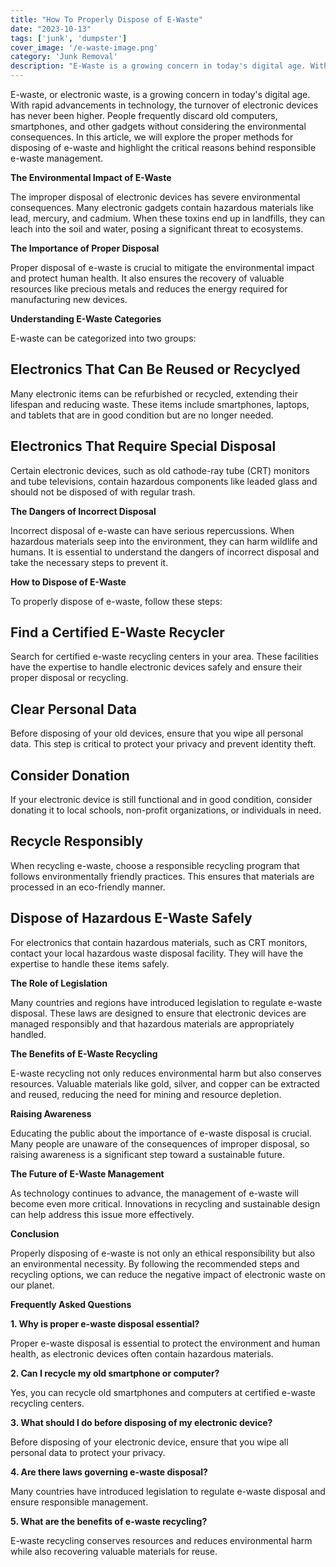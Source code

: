 ```yaml
---
title: "How To Properly Dispose of E-Waste"
date: "2023-10-13"
tags: ['junk', 'dumpster']
cover_image: '/e-waste-image.png'
category: 'Junk Removal'
description: "E-Waste is a growing concern in today's digital age. With rapid advancements in technology, the turnover of electronic devices has never been higher. People frequently discard old computers, smartphones, and other gadgets without considering the environmental consequences. In this article, we will explore the proper methods for disposing of e-waste and highlight the critical reasons behind responsible e-waste management."
---
```


E-waste, or electronic waste, is a growing concern in today's digital age. With rapid advancements in technology, the turnover of electronic devices has never been higher. People frequently discard old computers, smartphones, and other gadgets without considering the environmental consequences. In this article, we will explore the proper methods for disposing of e-waste and highlight the critical reasons behind responsible e-waste management.

<CustomImage src="https://raw.githubusercontent.com/bwestwood11/junk-removal-blog/main/images/computer-waste.png" alt='computer parts waste and how to propely remove e-waste' priority />

**The Environmental Impact of E-Waste**

The improper disposal of electronic devices has severe environmental consequences. Many electronic gadgets contain hazardous materials like lead, mercury, and cadmium. When these toxins end up in landfills, they can leach into the soil and water, posing a significant threat to ecosystems.

<CustomImage src="https://raw.githubusercontent.com/bwestwood11/junk-removal-blog/main/images/environment-affect.png" alt='recycling e-waste properly' priority />

**The Importance of Proper Disposal** 

Proper disposal of e-waste is crucial to mitigate the environmental impact and protect human health. It also ensures the recovery of valuable resources like precious metals and reduces the energy required for manufacturing new devices.

**Understanding E-Waste Categories**

E-waste can be categorized into two groups:

## **Electronics That Can Be Reused or Recyclyed**

Many electronic items can be refurbished or recycled, extending their lifespan and reducing waste. These items include smartphones, laptops, and tablets that are in good condition but are no longer needed.

## **Electronics That Require Special Disposal**

Certain electronic devices, such as old cathode-ray tube (CRT) monitors and tube televisions, contain hazardous components like leaded glass and should not be disposed of with regular trash.

<CustomImage src="https://raw.githubusercontent.com/bwestwood11/junk-removal-blog/main/images/tube-tv.png" alt='tube tvs need proper disposal' priority />

**The Dangers of Incorrect Disposal**

Incorrect disposal of e-waste can have serious repercussions. When hazardous materials seep into the environment, they can harm wildlife and humans. It is essential to understand the dangers of incorrect disposal and take the necessary steps to prevent it.

**How to Dispose of E-Waste**

To properly dispose of e-waste, follow these steps:

## **Find a Certified E-Waste Recycler**

Search for certified e-waste recycling centers in your area. These facilities have the expertise to handle electronic devices safely and ensure their proper disposal or recycling.

## **Clear Personal Data**

Before disposing of your old devices, ensure that you wipe all personal data. This step is critical to protect your privacy and prevent identity theft.

<CustomImage src="https://raw.githubusercontent.com/bwestwood11/junk-removal-blog/main/images/remove-sim.png" alt='remove sim to protect yourself from theft' priority />

## **Consider Donation**

If your electronic device is still functional and in good condition, consider donating it to local schools, non-profit organizations, or individuals in need.

## **Recycle Responsibly**

When recycling e-waste, choose a responsible recycling program that follows environmentally friendly practices. This ensures that materials are processed in an eco-friendly manner.

## **Dispose of Hazardous E-Waste Safely**

For electronics that contain hazardous materials, such as CRT monitors, contact your local hazardous waste disposal facility. They will have the expertise to handle these items safely.

**The Role of Legislation**

Many countries and regions have introduced legislation to regulate e-waste disposal. These laws are designed to ensure that electronic devices are managed responsibly and that hazardous materials are appropriately handled.

**The Benefits of E-Waste Recycling**

E-waste recycling not only reduces environmental harm but also conserves resources. Valuable materials like gold, silver, and copper can be extracted and reused, reducing the need for mining and resource depletion.

**Raising Awareness**

Educating the public about the importance of e-waste disposal is crucial. Many people are unaware of the consequences of improper disposal, so raising awareness is a significant step toward a sustainable future.

**The Future of E-Waste Management**

As technology continues to advance, the management of e-waste will become even more critical. Innovations in recycling and sustainable design can help address this issue more effectively.

<CustomImage src="https://raw.githubusercontent.com/bwestwood11/junk-removal-blog/main/images/e-waste-image.png" alt='remove sim to protect yourself from theft' priority />

**Conclusion**

Properly disposing of e-waste is not only an ethical responsibility but also an environmental necessity. By following the recommended steps and recycling options, we can reduce the negative impact of electronic waste on our planet.

**Frequently Asked Questions**

**1. Why is proper e-waste disposal essential?**

Proper e-waste disposal is essential to protect the environment and human health, as electronic devices often contain hazardous materials.

**2. Can I recycle my old smartphone or computer?**

Yes, you can recycle old smartphones and computers at certified e-waste recycling centers.

**3. What should I do before disposing of my electronic device?**

Before disposing of your electronic device, ensure that you wipe all personal data to protect your privacy.

**4. Are there laws governing e-waste disposal?**

Many countries have introduced legislation to regulate e-waste disposal and ensure responsible management.

**5. What are the benefits of e-waste recycling?**

E-waste recycling conserves resources and reduces environmental harm while also recovering valuable materials for reuse.



